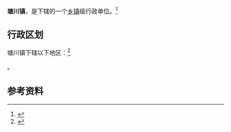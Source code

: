 {{中国乡级行政区|63/21/26/105/000}}

'''塘川镇'''，是{{PRC admin/fullname|63/21/26/105/000|3}}下辖的一个[[乡镇|乡镇]]级行政单位。<ref>{{PRC admin/ref sgc|{{PRC admin/parent|63/21/26/105/000}}}}</ref>

== 行政区划 ==

塘川镇下辖以下地区：<ref>{{PRC admin/ref sgc|63/21/26/105/000}}</ref>

{{PRC admin/children|63/21/26/105/000}}。

== 参考资料 ==

{{reflist}}

{{行政区划小作品}}
{{PRC admin/navcat|63/21/26/105/000}}